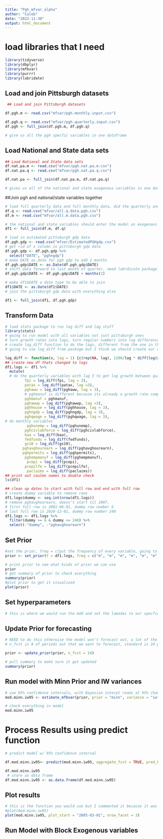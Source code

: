 ```yaml
---
title: "Pgh_mfvar_alpha"
author: "Caleb"
date: "2022-11-30"
output: html_document
---
```

# load libraries that I need 
```r
library(tidyverse) 
library(dbplyr) 
library(mfbvar) 
library(purrr)
library(lubridate)
``` 
## Load and join Pittsburgh datasets 
```r
 ## Load and join Pittsburgh datasets 

df.pgh.m <- read.csv("mfvar/pgh.monthly.input.csv")

df.pgh.q <- read.csv("mfvar/pgh.quarterly.input.csv") 
df.pgh <- full_join(df.pgh.m, df.pgh.q)

# give us all the pgh specfic variables in one dataframe 
```
## Load National and State data sets 
```r
## Load National and State data sets 
df.nat.pa.m <- read.csv("mfvar/pgh.nat.pa.m.csv")
df.nat.pa.q <- read.csv("mfvar/pgh.nat.pa.q.csv") 

df.nat.pa <- full_join(df.nat.pa.m, df.nat.pa.q) 

# gives us all of the national and state exogenous variables in one dataframe 

```

##Join pgh and national/state variables together 
```r
# load full quarterly data and full monthly data, did the quarterly and monthly combining in excel cause it was easier, also had to switch quarterly data to last quarter of the month not the first, easier to do in excel 
df.q <- read.csv("mfvar/all.q.data.pgh.csv") 
df.m <- read.csv("mfvar/all.m.data.pgh.csv") 

# the national and state variables should enter the model as exogenous but the package doesn't really allow that, we're going to try and tinker with it but will also run model where they aren't exogenous 
df1 <- full_join(df.m, df.q)

# load in estimated pittsburgh gdp data 
df.pgh.gdp <- read.csv("mfvar/EstimatedPGHgdp.csv") 
# get rid of x column in pittsburgh gdp data 
df.pgh.gdp <- df.pgh.gdp %>% 
  select("DATE", "pghngdp") 
# make DATE as.date for pgh gdp to add 2 months 
df.pgh.gdp$DATE <- as.Date(df.pgh.gdp$DATE)
# shift data forward to last month of quarter, need lubrdicate package for months function 
df.pgh.gdp$DATE <- df.pgh.gdp$DATE + months(2)

# make df1$DATE a date type to be able to join 
df1$DATE <- as.Date(df1$DATE)
# join the pittsburgh gdp data with everything else 

df1 <- full_join(df1, df.pgh.gdp) 
```
## Transform Data  
```r
# load stats package to run log diff and lag stuff 
library(stats)
# going to run model with all variables not just pittsburgh ones 
# turn growth rates into logs, turn regular numbers into log differences using diff(log()) 
# create log_diff function to do the lags, different from the one in the package but not sure what 1200 is doing there so 
# going to use log_diff from package but I think we should create our own function, doesn't look right 

log_diff <- function(x, lag = 1) {c(rep(NA, lag), 1200/lag * diff(log(x), lag = lag))} 
## create new df thats changed to logs 
df1.logs <- df1 %>% 
  mutate( 
  # do the quarterly variables with lag 3 to get log growth between quarterly inputs  
         fpi = log_diff(fpi, lag = 3), 
         patax = log_diff(patax, lag =3),
         pghaww = log_diff(pghaww, lag = 3), 
         # pghmanuf is different because its already a growth rate comparing this quarter from the year before, tried #log level but was negative so just went with raw value, something we need to discuss 
         pghmanuf = pghmanuf, 
         pghawwp = log_diff(pghawwp, lag =3), 
         pghhouse = log_diff(pghhouse, lag = 3), 
         pghngdp = log_diff(pghngdp, lag = 3),
         pghqwage = log_diff(pghqwage, lag = 3), 
# do monthly variables 
          pghunemp = log_diff(pghunemp),
         pghcivlabforce = log_diff(pghcivlabforce), 
         baa = log_diff(baa), 
         fedfunds = log_diff(fedfunds),
         gs10 = log_diff(gs10),
        pghavghourearn = log_diff(pghavghourearn), 
        pghpermits = log_diff(pghpermits),
         pghempmanuf = log_diff(pghempmanuf), 
          pcepi = log_diff(pcepi), 
         pcepilfe = log_diff(pcepilfe), 
          paclaims = log_diff(paclaims))
## print out coulmn names to double check 
ls(df1)

## clean up dates to start with full row and end with full row 
# create dummy variable to remove rows 
df1.logs$dummy <- seq.int(nrow(df1.logs))
# remove pghavghourearn, doesn't start til 2007, 
# first full row is 2001-06-01, dummy row number 6 
# last full row is 2020-12-01, dummy row number 240 
df1.logs <- df1.logs %>% 
  filter(dummy >= 6 & dummy <= 240) %>% 
  select(-"dummy", -"pghavghourearn") 
```
## Set Prior 
```r
#set the prior, freq = c(put the frequency of every variable, going to be annoying for big data sets, not sure what n_burnin and n_reps does)
prior <- set_prior(Y = df1.logs, freq = c("m", "m", "m", "m", "m", "m", "m", "m", "m", "m", "q", "q", "q", "q", "q", "q", "q", "q"), n_lags = 4, n_burnin = 1000, n_reps = 1000)

# print prior to see what kinds of prior we can use 
prior 
# get summary of prior to check everything 
summary(prior)
#plot prior to get it visualized 
plot(prior) 
```
## Set hyperparameters 
```r
# this is where we would run the mdd and set the lamadas to our specfic needs using mdd, still need to trouble shoot the mdd process, can probably use the alpha verison to do so 
```
## Update Prior for forecasting 
```r
# NEED to do this otherwise the model won't forecast out, a lot of the heavy lifting is done by the prior in the package
# n_fcst is # of periods out that we want to forecast, standard is 24 periods, months, out, so 2 years 

prior <- update_prior(prior, n_fcst = 24)

# pull summary to make sure it got updated 
summary(prior)
```

## Run model with Minn Prior and IW variances 
```r
# use 95% confidence intervals, with Bayesian interpt reads at 95% chance of ___ happening 
mod.minn.iw95 <- estimate_mfbvar(prior, prior = "minn", variance = "iw") 

# check everything in model 
mod.minn.iw95 
```
# Process Results using predict function 
```r
# predict model w/ 95% confidence interval 

df.mod.minn.iw95<- predict(mod.minn.iw95, aggregate_fcst = TRUE, pred_bands = .95)

df.mod.minn.iw95
 # store as data frame 
df.mod.minn.iw95 <- as.data.frame(df.mod.minn.iw95)
```
## Plot results 
```r
# this is the function you would use but I commented it because it was bugging my computer 
#plot(mod.minn.iw95)
plot(mod.minn.iw95, plot_start = "2005-03-01", nrow_facet = 3)
```
## Run Model with Block Exogenous variables 